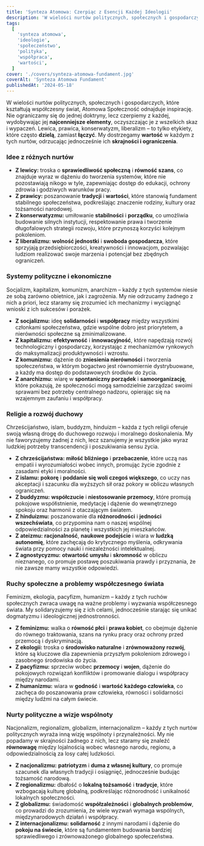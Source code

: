 ```yaml
---
title: 'Synteza Atomowa: Czerpiąc z Esencji Każdej Ideologii'
description: 'W wielości nurtów politycznych, społecznych i gospodarczych, które kształtują współczesny świat, Atomowa Społeczność odnajduje inspirację. Nie ograniczamy się do jednej doktryny, lecz czerpiemy z każdej, wydobywając jej najcenniejsze elementy, oczyszczając je z wszelkich skaz i wypaczeń.'
tags:
  [
    'synteza atomowa',
    'ideologie',
    'społeczeństwo',
    'polityka',
    'współpraca',
    'wartości',
  ]
cover: './covers/synteza-atomowa-fundament.jpg'
coverAlt: 'Synteza Atomowa Fundament'
publishedAt: '2024-05-18'
---
```


W wielości nurtów politycznych, społecznych i gospodarczych, które kształtują współczesny świat, Atomowa Społeczność odnajduje inspirację. Nie ograniczamy się do jednej doktryny, lecz czerpiemy z każdej, wydobywając jej **najcenniejsze elementy**, oczyszczając je z wszelkich skaz i wypaczeń. Lewica, prawica, konserwatyzm, liberalizm – to tylko etykiety, które często **dzielą**, zamiast **łączyć**. My dostrzegamy **wartość** w każdym z tych nurtów, odrzucając jednocześnie ich **skrajności i ograniczenia**.

### Idee z różnych nurtów

- **Z lewicy:** troska o **sprawiedliwość społeczną** i **równość szans**, co znajduje wyraz w dążeniu do tworzenia systemów, które nie pozostawiają nikogo w tyle, zapewniając dostęp do edukacji, ochrony zdrowia i godziwych warunków pracy.
- **Z prawicy:** poszanowanie **tradycji** i **wartości**, które stanowią fundament stabilnego społeczeństwa, podkreślając znaczenie rodziny, kultury oraz tożsamości narodowej.
- **Z konserwatyzmu:** umiłowanie **stabilności** i **porządku**, co umożliwia budowanie silnych instytucji, respektowanie prawa i tworzenie długofalowych strategii rozwoju, które przynoszą korzyści kolejnym pokoleniom.
- **Z liberalizmu:** **wolność jednostki** i **swoboda gospodarcza**, które sprzyjają przedsiębiorczości, kreatywności i innowacjom, pozwalając ludziom realizować swoje marzenia i potencjał bez zbędnych ograniczeń.

### Systemy polityczne i ekonomiczne

Socjalizm, kapitalizm, komunizm, anarchizm – każdy z tych systemów niesie ze sobą zarówno obietnice, jak i zagrożenia. My nie odrzucamy żadnego z nich a priori, lecz staramy się zrozumieć ich mechanizmy i wyciągnąć wnioski z ich sukcesów i porażek.

- **Z socjalizmu:** ideę **solidarności** i **współpracy** między wszystkimi członkami społeczeństwa, gdzie wspólne dobro jest priorytetem, a nierówności społeczne są zminimalizowane.
- **Z kapitalizmu:** **efektywność** i **innowacyjność**, które napędzają rozwój technologiczny i gospodarczy, korzystając z mechanizmów rynkowych do maksymalizacji produktywności i wzrostu.
- **Z komunizmu:** dążenie do **zniesienia nierówności** i tworzenia społeczeństwa, w którym bogactwo jest równomiernie dystrybuowane, a każdy ma dostęp do podstawowych środków do życia.
- **Z anarchizmu:** wiarę w **spontaniczny porządek** i **samoorganizację**, które pokazują, że społeczności mogą samodzielnie zarządzać swoimi sprawami bez potrzeby centralnego nadzoru, opierając się na wzajemnym zaufaniu i współpracy.

### Religie a rozwój duchowy

Chrześcijaństwo, islam, buddyzm, hinduizm – każda z tych religii oferuje swoją własną drogę do duchowego rozwoju i moralnego doskonalenia. My nie faworyzujemy żadnej z nich, lecz szanujemy je wszystkie jako wyraz ludzkiej potrzeby transcendencji i poszukiwania sensu życia.

- **Z chrześcijaństwa:** **miłość bliźniego** i **przebaczenie**, które uczą nas empatii i wyrozumiałości wobec innych, promując życie zgodnie z zasadami etyki i moralności.
- **Z islamu:** **pokorę** i **poddanie się woli czegoś większego**, co uczy nas akceptacji i szacunku dla wyższych sił oraz pokory w obliczu własnych ograniczeń.
- **Z buddyzmu:** **współczucie** i **niestosowanie przemocy**, które promują pokojowe współistnienie, medytację i dążenie do wewnętrznego spokoju oraz harmonii z otaczającym światem.
- **Z hinduizmu:** poszanowanie dla **różnorodności** i **jedności wszechświata**, co przypomina nam o naszej wspólnej odpowiedzialności za planetę i wszystkich jej mieszkańców.
- **Z ateizmu:** **racjonalność**, **naukowe podejście** i wiara w **ludzką autonomię**, które zachęcają do krytycznego myślenia, odkrywania świata przy pomocy nauki i niezależności intelektualnej.
- **Z agnostycyzmu:** **otwartość umysłu** i **skromność** w obliczu nieznanego, co promuje postawę poszukiwania prawdy i przyznania, że nie zawsze mamy wszystkie odpowiedzi.

### Ruchy społeczne a problemy współczesnego świata

Feminizm, ekologia, pacyfizm, humanizm – każdy z tych ruchów społecznych zwraca uwagę na ważne problemy i wyzwania współczesnego świata. My solidaryzujemy się z ich celami, jednocześnie starając się unikać dogmatyzmu i ideologicznej jednostronności.

- **Z feminizmu:** walka o **równość płci** i **prawa kobiet**, co obejmuje dążenie do równego traktowania, szans na rynku pracy oraz ochrony przed przemocą i dyskryminacją.
- **Z ekologii:** troska o **środowisko naturalne** i **zrównoważony rozwój**, które są kluczowe dla zapewnienia przyszłym pokoleniom zdrowego i zasobnego środowiska do życia.
- **Z pacyfizmu:** sprzeciw wobec **przemocy** i **wojen**, dążenie do pokojowych rozwiązań konfliktów i promowanie dialogu i współpracy między narodami.
- **Z humanizmu:** wiara w **godność** i **wartość każdego człowieka**, co zachęca do poszanowania praw człowieka, równości i solidarności między ludźmi na całym świecie.

### Nurty polityczne a wizje wspólnoty

Nacjonalizm, regionalizm, globalizm, internacjonalizm – każdy z tych nurtów politycznych wyraża inną wizję wspólnoty i przynależności. My nie popadamy w skrajności żadnego z nich, lecz staramy się znaleźć **równowagę** między lojalnością wobec własnego narodu, regionu, a odpowiedzialnością za losy całej ludzkości.

- **Z nacjonalizmu:** **patriotyzm** i **duma z własnej kultury**, co promuje szacunek dla własnych tradycji i osiągnięć, jednocześnie budując tożsamość narodową.
- **Z regionalizmu:** dbałość o **lokalną tożsamość** i **tradycje**, które wzbogacają kulturę globalną, podkreślając różnorodność i unikalność lokalnych społeczności.
- **Z globalizmu:** świadomość **współzależności** i **globalnych problemów**, co prowadzi do zrozumienia, że wiele wyzwań wymaga wspólnych, międzynarodowych działań i współpracy.
- **Z internacjonalizmu:** **solidarność** z innymi narodami i dążenie do **pokoju na świecie**, które są fundamentem budowania bardziej sprawiedliwego i zrównoważonego globalnego społeczeństwa.

